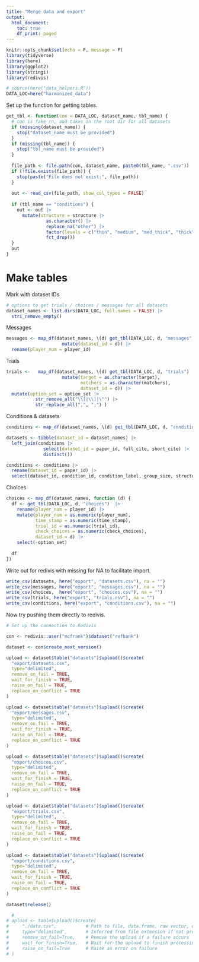```yaml
---
title: "Merge data and export"
output:
  html_document:
    toc: true
    df_print: paged
---
```


```r
knitr::opts_chunk$set(echo = F, message = F)
library(tidyverse)
library(here)
library(ggplot2)
library(stringi)
library(redivis)

# source(here("data_helpers.R"))
DATA_LOC=here("harmonized_data")
```

Set up the function for getting tables. 

```r
get_tbl <- function(con = DATA_LOC, dataset_name, tbl_name) {
  # con is fake rn, and takes in the root dir for all datasets
  if (missing(dataset_name)) {
    stop("dataset_name must be provided")
  }
  if (missing(tbl_name)) {
    stop("tbl_name must be provided")
  }
  
  file_path <- file.path(con, dataset_name, paste0(tbl_name, ".csv"))
  if (!file.exists(file_path)) {
    stop(paste("File does not exist:", file_path))
  }
  
  out <- read_csv(file_path, show_col_types = FALSE)
  
  if (tbl_name == "conditions") {
    out <- out |> 
      mutate(structure = structure |> 
               as.character() |> 
               replace_na("other") |> 
               factor(levels = c("thin", "medium", "med_thick", "thick", "network-swap", "naive-swap")) |> 
               fct_drop())
  }
  out
}
```


# Make tables


Mark with dataset IDs

```r
# options to get trials / choices / messages for all datasets
dataset_names <- list.dirs(DATA_LOC, full.names = FALSE) |> 
  stri_remove_empty()
```



Messages

```r
messages <- map_df(dataset_names, \(d) get_tbl(DATA_LOC, d, "messages") |>
                     mutate(dataset_id = d)) |> 
  rename(player_num = player_id)
```


Trials

```r
trials <-   map_df(dataset_names, \(d) get_tbl(DATA_LOC, d, "trials") |> 
                     mutate(target = as.character(target),
                            matchers = as.character(matchers),
                            dataset_id = d)) |> 
  mutate(option_set = option_set |> 
           str_remove_all("\\[|\\]|\"") |> 
           str_replace_all(",", ";") )


```

Conditions & datasets

```r
conditions <- map_df(dataset_names, \(d) get_tbl(DATA_LOC, d, "conditions"))

datasets <- tibble(dataset_id = dataset_names) |>
  left_join(conditions |>
              select(dataset_id = paper_id, full_cite, short_cite) |>
              distinct()) 

conditions <- conditions |>
  rename(dataset_id = paper_id) |>
  select(dataset_id, condition_id, condition_label, group_size, structure, language) 
```


Choices

```r
choices <- map_df(dataset_names, function (d) {
  df <- get_tbl(DATA_LOC, d, "choices")  |>
    rename(player_num = player_id) |>
    mutate(player_num = as.numeric(player_num), 
           time_stamp = as.numeric(time_stamp),
           trial_id = as.numeric(trial_id),
           check_choices = as.numeric(check_choices), 
           dataset_id = d) |>
    select(-option_set)
  
  df
}) 
```


Write out for redivis with missing for NA to facilitate import. 

```r
write_csv(datasets, here("export", "datasets.csv"), na = "")
write_csv(messages, here("export", "messages.csv"), na = "")
write_csv(choices,  here("export", "choices.csv"), na = "")
write_csv(trials, here("export", "trials.csv"), na = "")
write_csv(conditions, here("export", "conditions.csv"), na = "")
```

Now try pushing them directly to redivis. 

```r
# Set up the connection to Redivis

con <- redivis::user("mcfrank")$dataset("refbank")

dataset <- con$create_next_version()

upload <- dataset$table("datasets")$upload()$create(
  "export/datasets.csv",
  type="delimited",        
  remove_on_fail = TRUE,     
  wait_for_finish = TRUE, 
  raise_on_fail = TRUE,
  replace_on_conflict = TRUE
)

upload <- dataset$table("datasets")$upload()$create(
  "export/messages.csv",
  type="delimited",        
  remove_on_fail = TRUE,     
  wait_for_finish = TRUE, 
  raise_on_fail = TRUE,
  replace_on_conflict = TRUE
)

upload <- dataset$table("datasets")$upload()$create(
  "export/choices.csv",
  type="delimited",        
  remove_on_fail = TRUE,     
  wait_for_finish = TRUE, 
  raise_on_fail = TRUE,
  replace_on_conflict = TRUE
)

upload <- dataset$table("datasets")$upload()$create(
  "export/trials.csv",
  type="delimited",        
  remove_on_fail = TRUE,     
  wait_for_finish = TRUE, 
  raise_on_fail = TRUE,
  replace_on_conflict = TRUE
)

upload <- dataset$table("datasets")$upload()$create(
  "export/conditions.csv",
  type="delimited",        
  remove_on_fail = TRUE,     
  wait_for_finish = TRUE, 
  raise_on_fail = TRUE,
  replace_on_conflict = TRUE
)

dataset$release()

  # 
# upload <- table$upload()$create(
#     "./data.csv",           # Path to file, data.frame, raw vector, etc
#     type="delimited",       # Inferred from file extension if not provided
#     remove_on_fail=True,    # Remove the upload if a failure occurs
#     wait_for_finish=True,   # Wait for the upload to finish processing
#     raise_on_fail=True      # Raise an error on failure
# )
```

